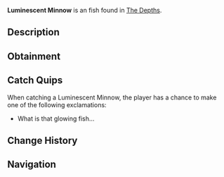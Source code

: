 {{FishInfobox
|image          = Luminescent Minnow.png
|rarity         = Unusual
|sea            = First Sea
|location       = [[The Depths]]
|sublocation    = 
|sources        = Fishing Rod
|radar_location = 
|xp             = 30
|weather        = 
|time           = Night
|season         = Spring
|bait           = Seaweed
|base_weight    = 0.8
|base_value     = 120
|weight_range   = 0.6
|base_chance    = 60
|base_resil     = 80
}}
'''Luminescent Minnow''' is an {{Rarity|Unusual}} fish found in [[The Depths]].

== Description ==
{{Description|A tiny, glowing fish that sparkles like a gem, illuminating the dark waters.|Bestiary Entry}}

== Obtainment ==
{{Description|Found in shallow caves under glowing coral clusters.|Bestiary Hint}}
{{Fish Availability|
The Depths
The Depths/Absolute Darkness
|top_rods      = 
Astralhook Rod\147568.22\170342.96;
Ethereal Prism Rod\146824.73\227552.25;
Leviathan's Fang Rod\142796.21\193955.59;
No-Life Rod\142263.3\142263.3;
Fast Rod\141677.84\141677.84;
Flimsy Rod\111830.49\107897.05;
Training Rod\141570.36\178263.09;
Magnet Rod\91587.61\88111.07;
Kraken Rod\120369.5\177407.81;
Seraphic Rod\141502.55\141502.55;
Challenger's Rod\129519.05\129519.05;
Rod Of The Forgotten Fang\129211.72\129211.72;
Depthseeker Rod\128687.94\110470.66;
Blazebringer Rod\128648.53\128648.53;
Verdant Shear Rod\127837.33\121083.07;
Avalanche Rod\127628.08\99158.69;
Free Spirit Rod\124241.68\124241.68;
Zeus Rod\121147.39\120772.6;
Volcanic Rod\118324.09\91648.49;
Rod Of The Depths\117521.41\117521.41;
Trident Rod\116715.55\99570.35;
Rod Of The Exalted One\113343.81\135311.23;
Steady Rod\68097.44\42688.12
|recommended   = Ethereal Prism Rod
}}

== Catch Quips ==
When catching a Luminescent Minnow, the player has a chance to make one of the following exclamations:
* What is that glowing fish...

== Change History ==
{{Change History|{{subst:Current Version}}}}

== Navigation ==
{{Fish Navbox|The Depths}}